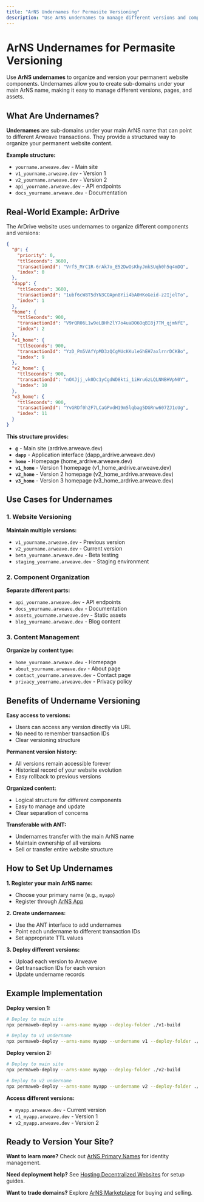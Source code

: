 ```yaml
---
title: "ArNS Undernames for Permasite Versioning"
description: "Use ArNS undernames to manage different versions and components of your permanent website"
---
```


# ArNS Undernames for Permasite Versioning

Use **ArNS undernames** to organize and version your permanent website components. Undernames allow you to create sub-domains under your main ArNS name, making it easy to manage different versions, pages, and assets.

## What Are Undernames?

**Undernames** are sub-domains under your main ArNS name that can point to different Arweave transactions. They provide a structured way to organize your permanent website content.

**Example structure:**

- `yourname.arweave.dev` - Main site
- `v1_yourname.arweave.dev` - Version 1
- `v2_yourname.arweave.dev` - Version 2
- `api_yourname.arweave.dev` - API endpoints
- `docs_yourname.arweave.dev` - Documentation

## Real-World Example: ArDrive

The ArDrive website uses undernames to organize different components and versions:

```json
{
  "@": {
    "priority": 0,
    "ttlSeconds": 3600,
    "transactionId": "Vrf5_MrC1R-6rAk7o_E52DwOsKhyJmkSUqh0h5q4mDQ",
    "index": 0
  },
  "dapp": {
    "ttlSeconds": 3600,
    "transactionId": "1ubf6cW8T5dYN3COApn8Yii4bA0HKoGeid-z2IjelTo",
    "index": 1
  },
  "home": {
    "ttlSeconds": 900,
    "transactionId": "V9rQR06L1w9eLBHh2lY7o4uaDO6OqBI8j7TM_qjmNfE",
    "index": 2
  },
  "v1_home": {
    "ttlSeconds": 900,
    "transactionId": "YzD_Pm5VAfYpMD3zQCgMUcKKuleGhEH7axlrnrDCKBo",
    "index": 9
  },
  "v2_home": {
    "ttlSeconds": 900,
    "transactionId": "nOXJjj_vk0Dc1yCgdWD8kti_1iHruGzLQLNNBHVpN0Y",
    "index": 10
  },
  "v3_home": {
    "ttlSeconds": 900,
    "transactionId": "YvGRDf0h2F7LCaGPvdH19m5lqbag5DGRnw607ZJ1oUg",
    "index": 11
  }
}
```

**This structure provides:**

- **`@`** - Main site (ardrive.arweave.dev)
- **`dapp`** - Application interface (dapp_ardrive.arweave.dev)
- **`home`** - Homepage (home_ardrive.arweave.dev)
- **`v1_home`** - Version 1 homepage (v1_home_ardrive.arweave.dev)
- **`v2_home`** - Version 2 homepage (v2_home_ardrive.arweave.dev)
- **`v3_home`** - Version 3 homepage (v3_home_ardrive.arweave.dev)

## Use Cases for Undernames

### 1. Website Versioning

**Maintain multiple versions:**

- `v1_yourname.arweave.dev` - Previous version
- `v2_yourname.arweave.dev` - Current version
- `beta_yourname.arweave.dev` - Beta testing
- `staging_yourname.arweave.dev` - Staging environment

### 2. Component Organization

**Separate different parts:**

- `api_yourname.arweave.dev` - API endpoints
- `docs_yourname.arweave.dev` - Documentation
- `assets_yourname.arweave.dev` - Static assets
- `blog_yourname.arweave.dev` - Blog content

### 3. Content Management

**Organize by content type:**

- `home_yourname.arweave.dev` - Homepage
- `about_yourname.arweave.dev` - About page
- `contact_yourname.arweave.dev` - Contact page
- `privacy_yourname.arweave.dev` - Privacy policy

## Benefits of Undername Versioning

**Easy access to versions:**

- Users can access any version directly via URL
- No need to remember transaction IDs
- Clear versioning structure

**Permanent version history:**

- All versions remain accessible forever
- Historical record of your website evolution
- Easy rollback to previous versions

**Organized content:**

- Logical structure for different components
- Easy to manage and update
- Clear separation of concerns

**Transferable with ANT:**

- Undernames transfer with the main ArNS name
- Maintain ownership of all versions
- Sell or transfer entire website structure

## How to Set Up Undernames

**1. Register your main ArNS name:**

- Choose your primary name (e.g., `myapp`)
- Register through [ArNS App](https://arns.app)

**2. Create undernames:**

- Use the ANT interface to add undernames
- Point each undername to different transaction IDs
- Set appropriate TTL values

**3. Deploy different versions:**

- Upload each version to Arweave
- Get transaction IDs for each version
- Update undername records

## Example Implementation

**Deploy version 1:**

```bash
# Deploy to main site
npx permaweb-deploy --arns-name myapp --deploy-folder ./v1-build

# Deploy to v1 undername
npx permaweb-deploy --arns-name myapp --undername v1 --deploy-folder ./v1-build
```

**Deploy version 2:**

```bash
# Deploy to main site
npx permaweb-deploy --arns-name myapp --deploy-folder ./v2-build

# Deploy to v2 undername
npx permaweb-deploy --arns-name myapp --undername v2 --deploy-folder ./v2-build
```

**Access different versions:**

- `myapp.arweave.dev` - Current version
- `v1_myapp.arweave.dev` - Version 1
- `v2_myapp.arweave.dev` - Version 2

## Ready to Version Your Site?

**Want to learn more?** Check out [ArNS Primary Names](/use-cases/arns-primary-names) for identity management.

**Need deployment help?** See [Hosting Decentralized Websites](/use-cases/hosting-decentralized-websites) for setup guides.

**Want to trade domains?** Explore [ArNS Marketplace](/use-cases/arns-marketplace) for buying and selling.
